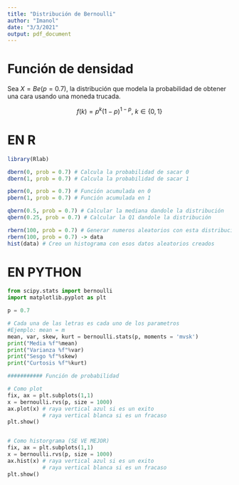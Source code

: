 ```yaml
---
title: "Distribución de Bernoulli"
author: "Imanol"
date: "3/3/2021"
output: pdf_document
---
```


# Función de densidad

Sea $X = Be(p=0.7)$, la distribución que modela la probabilidad de obtener una cara usando una moneda trucada.

$$f(k) = p^k(1-p)^{1-p},\ k\in \{0,1\}$$

# EN R

```r
library(Rlab)

dbern(0, prob = 0.7) # Calcula la probabilidad de sacar 0
dbern(1, prob = 0.7) # Calcula la probabilidad de sacar 1

pbern(0, prob = 0.7) # Función acumulada en 0
pbern(1, prob = 0.7) # Función acumulada en 1

qbern(0.5, prob = 0.7) # Calcular la mediana dandole la distribución
qbern(0.25, prob = 0.7) # Calcular la Q1 dandole la distribución

rbern(100, prob = 0.7) # Generar numeros aleatorios con esta distribución
rbern(100, prob = 0.7) -> data
hist(data) # Creo un histograma con esos datos aleatorios creados
```


# EN PYTHON

```python
from scipy.stats import bernoulli
import matplotlib.pyplot as plt

p = 0.7 

# Cada una de las letras es cada uno de los parametros 
#Ejemplo: mean = m
mean, var, skew, kurt = bernoulli.stats(p, moments = 'mvsk')
print("Media %f"%mean)
print("Varianza %f"%var)
print("Sesgo %f"%skew)
print("Curtosis %f"%kurt)

########### Función de probabilidad

# Como plot
fix, ax = plt.subplots(1,1)
x = bernoulli.rvs(p, size = 1000)
ax.plot(x) # raya vertical azul si es un exito
           # raya vertical blanca si es un fracaso
plt.show() 


# Como historgrama (SE VE MEJOR)
fix, ax = plt.subplots(1,1)
x = bernoulli.rvs(p, size = 1000)
ax.hist(x) # raya vertical azul si es un exito
           # raya vertical blanca si es un fracaso
plt.show() 
```

